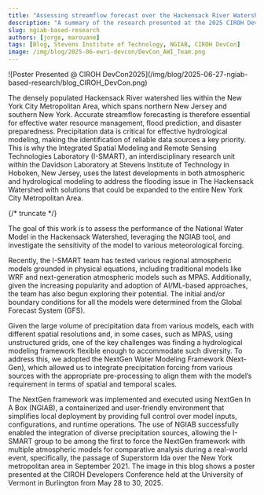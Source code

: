 ```yaml
---
title: "Assessing streamflow forecast over the Hackensack River Watershed using NGIAB"
description: "A summary of the research presented at the 2025 CIROH DevCon, focusing on streamflow forecasting in the Hackensack River Watershed using NGIAB."
slug: ngiab-based-research
authors: [jorge, marouane]
tags: [Blog, Stevens Institute of Technology, NGIAB, CIROH DevCon]
image: /img/blog/2025-06-ewri-devcon/DevCon_AWI_Team.png
---
```


<div style={{ textAlign: 'center' }}>
  ![Poster Presented @ CIROH DevCon2025](/img/blog/2025-06-27-ngiab-based-research/blog_CIROH_DevCon.png)
</div>

The densely populated Hackensack River watershed lies within the New York City Metropolitan Area, which spans northern New Jersey and southern New York. Accurate streamflow forecasting is therefore essential for effective water resource management, flood prediction, and disaster preparedness.
Precipitation data is critical for effective hydrological modeling, making the identification of reliable data sources a key priority. This is why the Integrated Spatial Modeling and Remote Sensing Technologies Laboratory (I-SMART), an interdisciplinary research unit within the Davidson Laboratory at Stevens Institute of Technology in Hoboken, New Jersey, uses the latest developments in both atmospheric and hydrological modeling to address the flooding issue in The Hackensack Watershed with solutions that could be expanded to the entire New York City Metropolitan Area.

{/* truncate */}

The goal of this work is to assess the performance of the National Water Model in the Hackensack Watershed, leveraging the NGIAB tool, and investigate the sensitivity of the model to various meteorological forcing.

Recently, the I-SMART team has tested various regional atmospheric models grounded in physical equations, including traditional models like WRF and next-generation atmospheric models such as MPAS. Additionally, given the increasing popularity and adoption of AI/ML-based approaches, the team has also begun exploring their potential. The initial and/or boundary conditions for all the models were determined from the Global Forecast System (GFS).

Given the large volume of precipitation data from various models, each with different spatial resolutions and, in some cases, such as MPAS, using unstructured grids, one of the key challenges was finding a hydrological modeling framework flexible enough to accommodate such diversity. To address this, we adopted the NextGen Water Modeling Framework (Next-Gen), which allowed us to integrate precipitation forcing from various sources with the appropriate pre-processing to align them with the model’s requirement in terms of spatial and temporal scales.

The NextGen framework was implemented and executed using NextGen In A Box (NGIAB), a containerized and user-friendly environment that simplifies local deployment by providing full control over model inputs, configurations, and runtime operations. The use of NGIAB successfully enabled the integration of diverse precipitation sources, allowing the I-SMART group to be among the first to force the NextGen framework with multiple atmospheric models for comparative analysis during a real-world event, specifically, the passage of Superstorm Ida over the New York metropolitan area in September 2021. The image in this blog shows a poster presented at the CIROH Developers Conference held at the University of Vermont in Burlington from May 28 to 30, 2025.